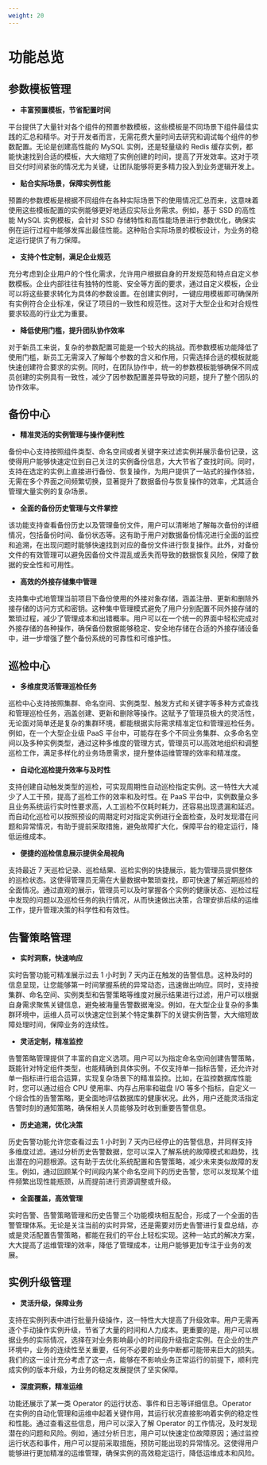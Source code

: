 ```yaml
---
weight: 20
---
```


# 功能总览

## 参数模板管理

- **丰富预置模板，节省配置时间**

平台提供了大量针对各个组件的预置参数模板，这些模板是不同场景下组件最佳实践的汇总和精华。对于开发者而言，无需花费大量时间去研究和调试每个组件的参数配置。无论是创建高性能的 MySQL 实例，还是轻量级的 Redis 缓存实例，都能快速找到合适的模板，大大缩短了实例创建的时间，提高了开发效率。这对于项目交付时间紧张的情况尤为关键，让团队能够将更多精力投入到业务逻辑开发上。

- **贴合实际场景，保障实例性能**

预置的参数模板是根据不同组件在各种实际场景下的使用情况汇总而来，这意味着使用这些模板配置的实例能够更好地适应实际业务需求。例如，基于 SSD 的高性能 MySQL 实例模板，会针对 SSD 存储特性和高性能场景进行参数优化，确保实例在运行过程中能够发挥出最佳性能。这种贴合实际场景的模板设计，为业务的稳定运行提供了有力保障。

- **支持个性定制，满足企业规范**

充分考虑到企业用户的个性化需求，允许用户根据自身的开发规范和特点自定义参数模板。企业内部往往有独特的性能、安全等方面的要求，通过自定义模板，企业可以将这些要求转化为具体的参数设置。在创建实例时，一键应用模板即可确保所有实例符合企业标准，保证了项目的一致性和规范性。这对于大型企业和对合规性要求较高的行业尤为重要。

- **降低使用门槛，提升团队协作效率**

对于新员工来说，复杂的参数配置可能是一个较大的挑战。而参数模板功能降低了使用门槛，新员工无需深入了解每个参数的含义和作用，只需选择合适的模板就能快速创建符合要求的实例。同时，在团队协作中，统一的参数模板能够确保不同成员创建的实例具有一致性，减少了因参数配置差异导致的问题，提升了整个团队的协作效率。



## 备份中心

- **精准灵活的实例管理与操作便利性**

备份中心支持按照组件类型、命名空间或者关键字来过滤实例并展示备份记录，这使得用户能够快速定位到自己关注的实例备份信息，大大节省了查找时间。同时，支持在选定的实例上直接进行备份、恢复操作，为用户提供了一站式的操作体验，无需在多个界面之间频繁切换，显著提升了数据备份与恢复操作的效率，尤其适合管理大量实例的复杂场景。

- **全面的备份历史管理与文件掌控**

该功能支持查看备份历史以及管理备份文件，用户可以清晰地了解每次备份的详细情况，包括备份时间、备份状态等。这有助于用户对数据备份情况进行全面的监控和追溯，在出现问题时能够快速找到对应的备份文件进行恢复操作。此外，对备份文件的有效管理可以避免因备份文件混乱或丢失而导致的数据恢复风险，保障了数据的安全性和可用性。

- **高效的外接存储集中管理**

支持集中式地管理当前项目下备份使用的外接对象存储，涵盖注册、更新和删除外接存储的访问方式和密钥。这种集中管理模式避免了用户分别配置不同外接存储的繁琐过程，减少了管理成本和出错概率。用户可以在一个统一的界面中轻松完成对外接存储的各种操作，确保备份数据能够稳定、安全地存储在合适的外接存储设备中，进一步增强了整个备份系统的可靠性和可维护性。


## 巡检中心

- **多维度灵活管理巡检任务**

巡检中心支持按照集群、命名空间、实例类型、触发方式和关键字等多种方式查找和管理巡检任务，涵盖创建、更新和删除等操作。这赋予了管理员极大的灵活性，无论面对简单还是复杂的集群环境，都能根据实际需求精准定位和管理巡检任务。例如，在一个大型企业级 PaaS 平台中，可能存在多个不同业务集群、众多命名空间以及多种实例类型，通过这种多维度的管理方式，管理员可以高效地组织和调整巡检工作，满足多样化的业务场景需求，提升整体运维管理的效率和精准度。

- **自动化巡检提升效率与及时性**

支持创建自动触发类型的巡检，可实现周期性自动巡检指定实例。这一特性大大减少了人工干预，提高了巡检工作的效率和及时性。在 PaaS 平台中，实例数量众多且业务系统运行实时性要求高，人工巡检不仅耗时耗力，还容易出现遗漏和延迟。而自动化巡检可以按照预设的周期定时对指定实例进行全面检查，及时发现潜在问题和异常情况，有助于提前采取措施，避免故障扩大化，保障平台的稳定运行，降低运维成本。

- **便捷的巡检信息展示提供全局视角**

支持最近 7 天巡检记录、巡检结果、巡检实例的快捷展示，能为管理员提供整体的巡检状态。这使得管理员无需在大量数据中繁琐查找，即可快速了解近期巡检的全面情况。通过直观的展示，管理员可以及时掌握各个实例的健康状态、巡检过程中发现的问题以及巡检任务的执行情况，从而快速做出决策，合理安排后续的运维工作，提升管理决策的科学性和有效性。



## 告警策略管理

- **实时洞察，快速响应**

实时告警功能可精准展示过去 1 小时到 7 天内正在触发的告警信息。这种及时的信息呈现，让您能够第一时间掌握系统的异常动态，迅速做出响应。同时，支持按集群、命名空间、实例类型和告警策略等维度对展示结果进行过滤，用户可以根据自身需求聚焦关键信息，避免被海量告警数据淹没。例如，在大型企业复杂的多集群环境中，运维人员可以快速定位到某个特定集群下的关键实例告警，大大缩短故障处理时间，保障业务的连续性。

- **灵活定制，精准监控**

告警策略管理提供了丰富的自定义选项。用户可以为指定命名空间创建告警策略，既能针对特定组件类型，也能精确到具体实例。不仅支持单一指标告警，还允许对单一指标进行组合运算，实现复杂场景下的精准监控。比如，在监控数据库性能时，您可以通过组合 CPU 使用率、内存占用率和磁盘 I/O 等多个指标，自定义一个综合性的告警策略，更全面地评估数据库的健康状况。此外，用户还能灵活指定告警时刻的通知策略，确保相关人员能够及时收到重要告警信息。

- **历史追溯，优化决策**

历史告警功能允许您查看过去 1 小时到 7 天内已经停止的告警信息，并同样支持多维度过滤。通过分析历史告警数据，您可以深入了解系统的故障模式和趋势，找出潜在的问题根源。这有助于去优化系统配置和告警策略，减少未来类似故障的发生。例如，通过回顾某个时间段内某个命名空间下的历史告警，您可以发现某个组件频繁出现性能瓶颈，从而提前进行资源调整或升级。

- **全面覆盖，高效管理**

实时告警、告警策略管理和历史告警三个功能模块相互配合，形成了一个全面的告警管理体系。无论是关注当前的实时异常，还是需要对历史告警进行复盘总结，亦或是灵活配置告警策略，都能在我们的平台上轻松实现。这种一站式的解决方案，大大提高了运维管理的效率，降低了管理成本，让用户能够更加专注于业务的发展。


## 实例升级管理

- **灵活升级，保障业务**

支持在实例列表中进行批量升级操作，这一特性大大提高了升级效率。用户无需再逐个手动操作实例升级，节省了大量的时间和人力成本。更重要的是，用户可以根据业务的实际情况，选择在对业务影响最小的时间段升级指定实例。在企业的生产环境中，业务的连续性至关重要，任何不必要的业务中断都可能带来巨大的损失。我们的这一设计充分考虑了这一点，能够在不影响业务正常运行的前提下，顺利完成实例的版本升级，为业务的稳定发展提供了坚实保障。

- **深度洞察，精准运维**

功能还展示了某一类 Operator 的运行状态、事件和日志等详细信息。Operator 在实例的自动化管理和运维中起着关键作用，其运行状况直接影响着实例的稳定性和性能。通过查看这些信息，用户可以深入了解 Operator 的工作情况，及时发现潜在的问题和风险。例如，通过分析日志，用户可以快速定位故障原因；通过监控运行状态和事件，用户可以提前采取措施，预防可能出现的异常情况。这使得用户能够进行更加精准的运维管理，确保实例的高效稳定运行，降低运维成本和风险。

